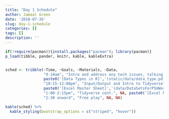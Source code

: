 ```yaml
---
title: "Day 1 Schedule"
author: Jamaal Green
date: '2018-07-26'
slug: day-1-schedule
categories: []
tags: []
description: ''
---
```


```r

if(!require(pacman)){install.packages("pacman"); library(pacman)}
p_load(tibble, pander, knitr, kable, kableExtra)


sched <- tribble(~Time, ~Goals, ~Materials, ~Data,
                 "9-10am", "Intro and address any tech issues, talking data types", 
                 paste0('[Data Types in R]','(static/data/data_type.pdf)'), NA,
                 "10:15-12:00pm", "Input/Output and Intro to Tidyverse", NA, 
                 paste0('[Excel Master Sheet]','(data/DataSetsForPSUWorkshop.xlsx)'),
                 "1:00-2:15pm", "Tidyverse cont.", NA, paste0('[Excel Master Sheet]','(data/DataSetsForPSUWorkshop.xlsx)'),
                 "2:30 onward", "Free play", NA, NA)

kable(sched) %>% 
  kable_styling(bootstrap_options = c("striped", "hover"))


```

